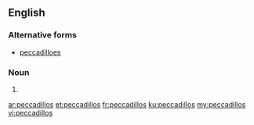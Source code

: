 ==English==

===Alternative forms===
* [[peccadilloes]]

===Noun===
{{head|en|plural}}

# {{plural of|peccadillo|lang=en|nocat=1}}

[[ar:peccadillos]]
[[et:peccadillos]]
[[fr:peccadillos]]
[[ku:peccadillos]]
[[my:peccadillos]]
[[vi:peccadillos]]